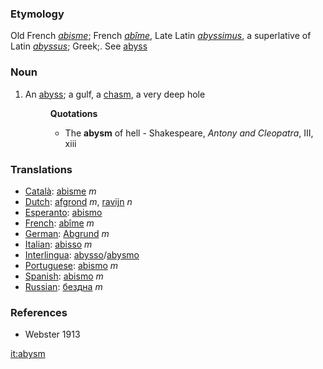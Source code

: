 ===Etymology===
Old French ''[[abisme]]''; French ''[[abîme]]'', Late Latin ''[[abyssimus]]'', a superlative of Latin ''[[abyssus]]''; Greek;. See [[abyss]]
===Noun===
#An [[abyss]]; a gulf, a [[chasm]], a very deep hole
#:'''Quotations'''
#:*The '''abysm''' of hell - Shakespeare, ''Antony and Cleopatra'', III, xiii
===Translations===
*[[Català]]: [[abisme]] ''m''
*[[Dutch]]: [[afgrond]] ''m'', [[ravijn]] ''n''
*[[Esperanto]]: [[abismo]]
*[[French]]: [[abîme]] ''m''
*[[German]]: [[Abgrund]] ''m''
*[[Italian]]: [[abisso]] ''m''
*[[Interlingua]]: [[abysso]]/[[abysmo]]
*[[Portuguese]]: [[abismo]] ''m''
*[[Spanish]]: [[abismo]] ''m''
*[[Russian]]: [[бездна]] ''m''

===References===
*Webster 1913

[[it:abysm]]